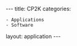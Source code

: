 ---
title: CP2K
categories:
 - Applications
 - Software

layout: application
---
{{Applications

|name=CP2K
|platform=Legion
|short=
CP2K performs atomistic and molecular simulations.
|about=
CP2K performs atomistic and molecular simulations. Older installs of CP2K on Legion and Grace only were maintained by the Chemistry department.

|link1=[http://www.cp2k.org/ CP2K website]
|version=4.1 
|setup-title=
|setup-intro=
|module-intro=The following changes need to be made to the standard modules before running this software:
|moduleunload1=compilers
|moduleunload2=mpi
|moduleunload3=
|moduleunload4=
|moduleunload5=
|moduleunload6=
|moduleunload7=
|moduleunload8=
|moduleload1=compilers/gnu/4.9.2
|moduleload2=mpi/openmpi/1.8.4/gnu-4.9.2
|moduleload3=openblas/0.2.14/gnu-4.9.2
|moduleload4=fftw/3.3.4/gnu-4.9.2
|moduleload5=libxc/2.2.2/gnu-4.9.2
|moduleload6=libint/1.1.4/gnu-4.9.2
|moduleload7=quip/18c5440/gnu-4.9.2
|moduleload8=cp2k/4.1/ompi/gnu-4.9.2
|setup-notes=

|script-title=
|script-intro=
|script=
<nowiki>
#!/bin/bash -l

# 1. Force bash as the executing shell.
#$ -S /bin/bash

# 2. Request one hour of wallclock time (format hours:minutes:seconds).
#$ -l h_rt=1:00:0

# 3. Request 1 gigabyte of RAM per core
#$ -l mem=1G

# 4. Set the name of the job.
#$ -N cp2k_test

# 6. Select the MPI parallel environment and 12 processors.
#$ -pe mpi 12

# 7. Set the working directory to somewhere in your scratch space.  
# Replace <your userid> with your UCL userid.
#$ -wd /home/<your userid>/Scratch/cp2k_test

# 8. Load the module to set up your environment

module unload compilers mpi
module load compilers/gnu/4.9.2
module load mpi/openmpi/1.8.4/gnu-4.9.2
module load openblas/0.2.14/gnu-4.9.2
module load fftw/3.3.4/gnu-4.9.2
module load libxc/2.2.2/gnu-4.9.2
module load libint/1.1.4/gnu-4.9.2
module load quip/18c5440/gnu-4.9.2
module load cp2k/4.1/ompi/gnu-4.9.2

# Gerun is our mpirun wrapper which sets number of cores and machinefile for you
gerun cp2k.popt < input.in > output.out
</nowiki>
|script-path=
|script-notes=

== Chemistry-maintained older versions ==

2.6.0, 3.0, 4.1 are available on Legion and Grace.

The submission script generators for these versions are contained in the chemistry modules bundle, so you will need to load the module set that contains them before they are visible in the modules list:

<code>
 module load chemistry-modules
 module load submission-scripts
</code>

The alias <code>submitters</code> will then list the submitters available.

You can then run <code>cp2k.submit</code> which will ask you questions in order to create a suitable jobscript.

The "cp2k.submit" submitter takes up to 6 arguments, and any omitted will be asked for interactively:
<code>
 cp2k.submit «input_file» «cores» «version» «maximum_run_time» «memory_per_core» «job_name»
</code>
So, for example:
<code>
 cp2k.submit water.inp 8 4.1 2:00:00 4G mywatermolecule
</code>
would request a job running CP2K 4.1 with the input file "water.inp", on 8 cores, with a maximum runtime of 2 hours, with 4 gigabytes of memory per core, and a job name of "mywatermolecule".


}}
